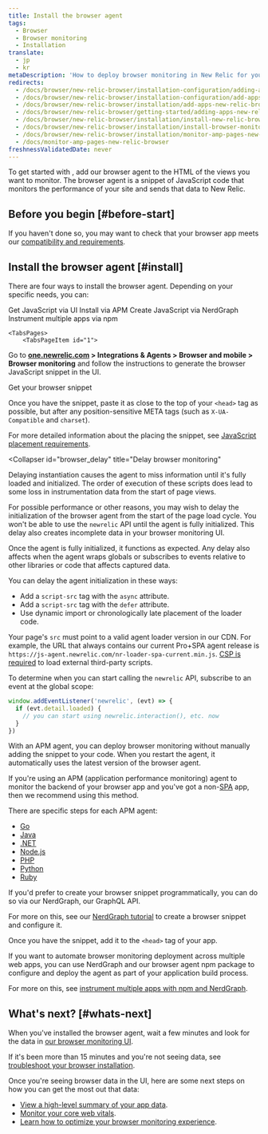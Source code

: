 ```yaml
---
title: Install the browser agent
tags:
  - Browser
  - Browser monitoring
  - Installation
translate:
  - jp
  - kr
metaDescription: 'How to deploy browser monitoring in New Relic for your apps, including UI, copy/paste, and API options.'
redirects:
  - /docs/browser/new-relic-browser/installation-configuration/adding-apps-new-relic-browser
  - /docs/browser/new-relic-browser/installation-configuration/add-apps-new-relic-browser
  - /docs/browser/new-relic-browser/installation/add-apps-new-relic-browser
  - /docs/browser/new-relic-browser/getting-started/adding-apps-new-relic-browser
  - /docs/browser/new-relic-browser/installation/install-new-relic-browser-agent
  - /docs/browser/new-relic-browser/installation/install-browser-monitoring-agent
  - /docs/browser/new-relic-browser/installation/monitor-amp-pages-new-relic-browser
  - /docs/monitor-amp-pages-new-relic-browser
freshnessValidatedDate: never
---
```


To get started with <InlinePopover type="browser" />, add our browser agent to the HTML of the views you want to monitor. The browser agent is a snippet of JavaScript code that monitors the performance of your site and sends that data to New Relic. 

## Before you begin [#before-start] 

If you haven't done so, you may want to check that your browser app meets our [compatibility and requirements](/docs/browser/new-relic-browser/getting-started/compatibility-requirements-browser-monitoring).

## Install the browser agent [#install]

There are four ways to install the browser agent. Depending on your specific needs, you can:

<Tabs>
	<TabsBar>
        <TabsBarItem id="1">
            Get JavaScript via UI
        </TabsBarItem>
        <TabsBarItem id="2">
            Install via APM
        </TabsBarItem>
        <TabsBarItem id="3">
            Create JavaScript via NerdGraph
        </TabsBarItem>
        <TabsBarItem id="4">
           Instrument multiple apps via npm
        </TabsBarItem>
    </TabsBar>

    <TabsPages>
        <TabsPageItem id="1">

Go to <DNT>**[one.newrelic.com](https://one.newrelic.com) > Integrations & Agents > Browser and mobile > Browser monitoring**</DNT> and follow the instructions to generate the browser JavaScript snippet in the UI. 

<ButtonGroup>
  <ButtonLink
    role="button"
    to="https://onenr.io/0MRNpYqNqQn"
    variant="primary"
  >
    Get your browser snippet
  </ButtonLink>
</ButtonGroup>

Once you have the snippet, paste it as close to the top of your `<head>` tag as possible, but after any position-sensitive META tags (such as `X-UA-Compatible` and `charset`). 

For more detailed information about the placing the snippet, see [JavaScript placement requirements](/docs/browser/new-relic-browser/page-load-timing-resources/instrumentation-browser-monitoring#javascript-placement).

<Collapser
    id="browser_delay"
    title="Delay browser monitoring"
>

<Callout variant="caution">
  Delaying instantiation causes the agent to miss information until it's fully loaded and initialized. The order of execution of these scripts does lead to some loss in instrumentation data from the start of page views.
</Callout>

For possible performance or other reasons, you may wish to delay the initialization of the browser agent from the start of the page load cycle. You won't be able to use the `newrelic` API until the agent is fully initialized. This delay also creates incomplete data in your browser monitoring UI.

Once the agent is fully initialized, it functions as expected. Any delay also affects when the agent wraps globals or subscribes to events relative to other libraries or code that affects captured data.

You can delay the agent initialization in these ways:

* Add a `script-src` tag with the `async` attribute.
* Add a `script-src` tag with the `defer` attribute.
* Use dynamic import or chronologically late placement of the loader code.

Your page's `src` must point to a valid agent loader version in our CDN. For example, the URL that always contains our current Pro+SPA agent release is `https://js-agent.newrelic.com/nr-loader-spa-current.min.js`. [CSP is required](/docs/browser/new-relic-browser/getting-started/compatibility-requirements-browser-monitoring#csp) to load external third-party scripts.

To determine when you can start calling the `newrelic` API, subscribe to an event at the global scope:

```js
window.addEventListener('newrelic', (evt) => {
  if (evt.detail.loaded) {
    // you can start using newrelic.interaction(), etc. now
  }
})
```
    
</Collapser>
        </TabsPageItem>
        <TabsPageItem id="2">


With an APM agent, you can deploy browser monitoring without manually adding the snippet to your code. When you restart the agent, it automatically uses the latest version of the browser agent.

If you're using an APM (application performance monitoring) agent to monitor the backend of your browser app and you've got a non-[SPA](/docs/browser/single-page-app-monitoring/get-started/introduction-single-page-app-monitoring) app, then we recommend using this method.

There are specific steps for each APM agent:

* [Go](/docs/agents/go-agent/features/install-new-relic-browser-go-apps)
* [Java](/docs/agents/java-agent/instrumentation/page-load-timing-java)
* [.NET](/docs/agents/net-agent/features/page-load-timing-net)
* [Node.js](/docs/agents/nodejs-agent/supported-features/page-load-timing-nodejs)
* [PHP](/docs/agents/php-agent/features/page-load-timing-php)
* [Python](/docs/agents/python-agent/supported-features/page-load-timing-python)
* [Ruby](/docs/agents/ruby-agent/features/page-load-timing-ruby)
        </TabsPageItem>
        <TabsPageItem id="3">

If you'd prefer to create your browser snippet programmatically, you can do so via our NerdGraph, our GraphQL API. 

For more on this, see our [NerdGraph tutorial](/docs/apis/nerdgraph/examples/browser-monitoring-config-nerdgraph/) to create a browser snippet and configure it. 

Once you have the snippet, add it to the `<head>` tag of your app. 
        </TabsPageItem>
        <TabsPageItem id="4">

If you want to automate browser monitoring deployment across multiple web apps, you can use NerdGraph and our browser agent npm package to configure and deploy the agent as part of your application build process.

For more on this, see [instrument multiple apps with npm and NerdGraph](/docs/apis/nerdgraph/examples/combining-npm-nerdgraph/).
        </TabsPageItem>
    </TabsPages>
</Tabs>

## What's next? [#whats-next]

When you've installed the browser agent, wait a few minutes and look for the data in [our browser monitoring UI](https://one.newrelic.com/nr1-core?filters=%28domain%3D%27BROWSER%27%20AND%20type%3D%27APPLICATION%27%29&state=1f7bae2d-dd3a-0027-3079-b60bcd19ded9&_gl=1*15f78ub*_ga*MTE0MTA2MTA5MS4xNzE4OTI0MDkw*_ga_R5EF3MCG7B*MTcyMTMxMzk2MC41Ny4xLjE3MjEzMTg2MzcuNDcuMS4xMDYwNTI3Njcw).

If it's been more than 15 minutes and you're not seeing data, see [troubleshoot your browser installation](/docs/browser/browser-monitoring/troubleshooting/troubleshoot-your-browser-monitoring-installation/).

Once you're seeing browser data in the UI, here are some next steps on how you can get the most out that data: 

* [View a high-level summary of your app data](/docs/browser/browser-monitoring/getting-started/browser-summary-page).
* [Monitor your core web vitals](/docs/journey-performance/guide-to-monitoring-core-web-vitals). 
* [Learn how to optimize your browser monitoring experience](/docs/new-relic-solutions/best-practices-guides/full-stack-observability/browser-monitoring-best-practices-guide). 

<InstallFeedback />